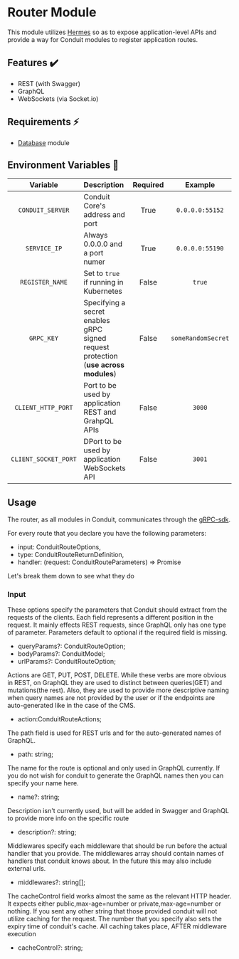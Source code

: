 # Router Module

This module utilizes [Hermes](../../libraries/hermes) so as to expose application-level APIs and
provide a way for Conduit modules to register application routes.

## Features ✔️

- REST (with Swagger)
- GraphQL
- WebSockets (via Socket.io)

## Requirements ⚡

- [Database](../database) module

## Environment Variables 📃 <a name="env-vars"></a>

|       Variable       | Description                                          | Required |      Example       |
|:--------------------:|:-----------------------------------------------------| :------: |:------------------:|
|   `CONDUIT_SERVER`   | Conduit Core's address and port                      |   True   |  `0.0.0.0:55152`   |
|     `SERVICE_IP`     | Always 0.0.0.0 and a port numer                      |   True   |  `0.0.0.0:55190`   |
|   `REGISTER_NAME`    | Set to `true` if running in Kubernetes               |   False  |       `true`       |
|     `GRPC_KEY`       | Specifying a secret enables gRPC signed request protection (**use across modules**) |   False  | `someRandomSecret` |
|  `CLIENT_HTTP_PORT`  | Port to be used by application REST and GrahpQL APIs |  False   |  `3000` |
| `CLIENT_SOCKET_PORT` | DPort to be used by application WebSockets API       |  False   |  `3001` |

## Usage

The router, as all modules in Conduit, communicates through the [gRPC-sdk](../../libraries/grpc-sdk).

For every route that you declare you have the following parameters:

- input: ConduitRouteOptions,
- type: ConduitRouteReturnDefinition,
- handler: (request: ConduitRouteParameters) => Promise

Let's break them down to see what they do

### Input

These options specify the parameters that Conduit should extract
from the requests of the clients. Each field represents a different
position in the request. It mainly effects REST requests, since GraphQL
only has one type of parameter. Parameters default to optional if the required
field is missing.

- queryParams?: ConduitRouteOption;
- bodyParams?: ConduitModel;
- urlParams?: ConduitRouteOption;

Actions are GET, PUT, POST, DELETE. While these verbs are more obvious in REST,
on GraphQL they are used to distinct between queries(GET) and mutations(the rest). Also,
they are used to provide more descriptive naming when query names are not provided by the user
or if the endpoints are auto-generated like in the case of the CMS.

- action:ConduitRouteActions;

The path field is used for REST urls and for the auto-generated names of GraphQL.

- path: string;

The name for the route is optional and only used in GraphQL currently. If you
do not wish for conduit to generate the GraphQL names then you can specify your name here.
- name?: string;

Description isn't currently used, but will be added in Swagger and GraphQL to provide more info on the specific route
- description?: string;

Middlewares specify each middleware that should be run before the actual handler that you provide.
The middlewares array should contain names of handlers that conduit knows about.
In the future this may also include external urls.
- middlewares?: string[];

The cacheControl field works almost the same as the relevant HTTP header.
It expects either public,max-age=number or private,max-age=number or nothing.
If you sent any other string that those provided conduit will not utilize caching for the request.
The number that you specify also sets the expiry time of conduit's cache. All caching takes place,
AFTER middleware execution
- cacheControl?: string;
